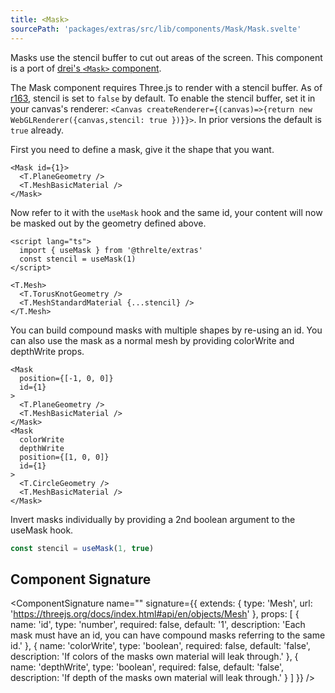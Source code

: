```yaml
---
title: <Mask>
sourcePath: 'packages/extras/src/lib/components/Mask/Mask.svelte'
---
```


Masks use the stencil buffer to cut out areas of the screen. This component is a port of [drei's `<Mask>` component](https://github.com/pmndrs/drei#mask).

<Tip type="warning">The Mask component requires Three.js to render with a stencil buffer. As of [r163](https://github.com/mrdoob/three.js/releases/tag/r163), stencil is set to `false` by default. To enable the stencil buffer, set it in your canvas's renderer: `<Canvas createRenderer={(canvas)=>{return new WebGLRenderer({canvas,stencil: true })}}>`. In prior versions the default is `true` already.</Tip>

<Example path="extras/mask" />

First you need to define a mask, give it the shape that you want.

```svelte
<Mask id={1}>
  <T.PlaneGeometry />
  <T.MeshBasicMaterial />
</Mask>
```

Now refer to it with the `useMask` hook and the same id, your content will now be masked out by the geometry defined above.

```svelte
<script lang="ts">
  import { useMask } from '@threlte/extras'
  const stencil = useMask(1)
</script>

<T.Mesh>
  <T.TorusKnotGeometry />
  <T.MeshStandardMaterial {...stencil} />
</T.Mesh>
```

You can build compound masks with multiple shapes by re-using an id. You can also use the mask as a normal mesh by providing colorWrite and depthWrite props.

```svelte
<Mask
  position={[-1, 0, 0]}
  id={1}
>
  <T.PlaneGeometry />
  <T.MeshBasicMaterial />
</Mask>
<Mask
  colorWrite
  depthWrite
  position={[1, 0, 0]}
  id={1}
>
  <T.CircleGeometry />
  <T.MeshBasicMaterial />
</Mask>
```

Invert masks individually by providing a 2nd boolean argument to the useMask hook.

```ts
const stencil = useMask(1, true)
```

## Component Signature

<ComponentSignature
  name="<Mask>"
  signature={{
    extends: { type: 'Mesh', url: 'https://threejs.org/docs/index.html#api/en/objects/Mesh' },
    props: [
      {
        name: 'id',
        type: 'number',
        required: false,
        default: '1',
        description:
          'Each mask must have an id, you can have compound masks referring to the same id.'
      },
      {
        name: 'colorWrite',
        type: 'boolean',
        required: false,
        default: 'false',
        description: 'If colors of the masks own material will leak through.'
      },
      {
        name: 'depthWrite',
        type: 'boolean',
        required: false,
        default: 'false',
        description: 'If depth  of the masks own material will leak through.'
      }
    ]
  }}
/>
